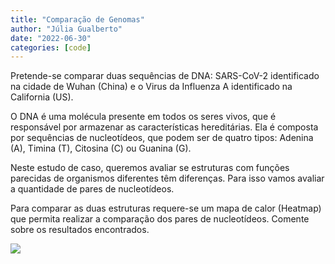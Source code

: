```yaml
---
title: "Comparação de Genomas"
author: "Júlia Gualberto"
date: "2022-06-30"
categories: [code]
---
```


Pretende-se comparar duas sequências de DNA: SARS-CoV-2 identificado na cidade de Wuhan (China) e o Virus da Influenza A identificado na California (US).

O DNA é uma molécula presente em todos os seres vivos, que é responsável por armazenar as caracterı́sticas hereditárias. Ela é composta por sequências de nucleotı́deos, que podem ser de quatro tipos: Adenina (A), Timina (T), Citosina (C) ou Guanina (G).

Neste estudo de caso, queremos avaliar se estruturas com funções parecidas de organismos diferentes têm diferenças. Para isso vamos avaliar a quantidade de pares de nucleotı́deos.

Para comparar as duas estruturas requere-se um mapa de calor (Heatmap) que permita realizar a comparação dos pares de nucleotı́deos. Comente sobre os resultados encontrados.

![](genoma.jpeg)